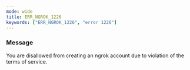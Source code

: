 ```yaml
---
mode: wide
title: ERR_NGROK_1226
keywords: ["ERR_NGROK_1226", "error 1226"]
---
```



### Message

You are disallowed from creating an ngrok account due to violation of the terms of service.

<ErrorDetails />
